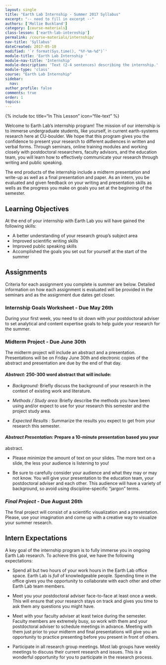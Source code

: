 ```yaml
---
layout: single
title: "Earth Lab Internship - Summer 2017 Syllabus"
excerpt: "-- need to fill in excerpt --"
authors: ['Mollie Buckland']
category: [course-materials]
class-lesson: ['earth-lab-internship']
permalink: /course-materials/internship/
nav-title: 'Syllabus'
dateCreated: 2017-05-10
modified: '`r format(Sys.time(), "%Y-%m-%d")`'
module-title: 'Earth Lab Internship '
module-nav-title: 'Internship'
module-description: 'Text (2-4 sentences) describing the internship.'
module-type: 'class'
course: "Earth Lab Internship"
sidebar:
  nav:
author_profile: false
comments: true
order: 1
topics:
---
```


{% include toc title="In This Lesson" icon="file-text" %}

Welcome to Earth Lab's internship program! The mission of our
internship is to immerse undergraduate students, like yourself, in current
earth-systems research here at CU-boulder. We hope that this program gives you the
confidence to present your research to different audiences in written and verbal
forms. Through seminars, online training modules and working closely with
postdoctoral researchers, faculty advisors, and the education team, you will learn
how to effectively communicate your research through writing and public speaking.

The end products of the internship include a midterm presentation and write-up
as well as a final presentation and paper.  As an intern, you be evaluated and
given feedback on your writing and presentation skills as wells as the progress
you make on goals you set at the beginning of the semester.

<div class='notice--success' markdown="1">

## <i class="fa fa-graduation-cap" aria-hidden="true"></i> Learning Objectives
At the end of your internship with Earth Lab you will have gained the following
skills:

  * A better understanding of your research group's subject area
  * Improved scientific writing skills
  * Improved public speaking skills
  * Accomplished the goals you set out for yourself at the start of the summer

</div>

## Assignments
Criteria for each assignment you complete is summer are below. Detailed
information on how each assignment is evaluated will be provided in the seminars
and as the assignment due dates get closer.

### Internship Goals Worksheet - **Due May 26th**
During your first week, you need to sit down with your postdoctoral adviser to
set analytical and content expertise goals to help guide your research for the
summer.

### Midterm Project - **Due June 30th**
  The midterm project will include an abstract and a presentation. Presentations
will be on Friday June 30th and electronic copies of the abstract and presentation
are due by the end of that day.

#### *Abstract:* 250-300 word abstract that will include:

  * *Background:* Briefly discuss the background of your research in the context
  of existing work and literature.

  * *Methods / Study area:* Briefly describe the methods you have been using
  and/or expect to use for your research this semester and the project study area.

  * *Expected Results :* Summarize the results you expect to get from your
  research this semester.

#### *Abstract Presentation:* Prepare a 10-minute presentation based you your
abstract.

  * Please minimize the amount of text on your slides. The more text on a slide,
  the less your audience is listening to you!

  * Be sure to carefully consider your audience and what they may or may not
  know. You will give your presentation to the education team, your postdoctoral
  adviser and each other. This audience will have a variety of background, so
  avoid using discipline-specific "jargon" terms.

### *Final Project* - **Due August 26th**
  The final project will consist of a scientific visualization and a presentation.
Please, use your imagination and come up with a creative way to visualize your
summer research.

## Intern Expectations
A key goal of the internship program is to fully immerse you in ongoing Earth Lab
research. To achieve this goal, we have the following expectations:

  * Spend all but two hours of your work hours in the Earth Lab office space.
  Earth Lab is *full* of knowledgeable people. Spending time in the office gives
  you the opportunity to collaborate with each other and other Earth Lab team
  members.

  * Meet you your postdoctoral adviser face-to-face at least once a week.
  This will ensure that your research stays on track and gives you time to ask
  them any questions you might have.

  * Meet with your faculty adviser at least twice during the semester. Faculty
  members are extremely busy, so work with them and your postdoctoral adviser to
  schedule meetings in advance. Meeting with them just prior to your midterm and
  final presentations will give you an opportunity to practice presenting before
  you present in front of others.

  * Participate in all research group meetings. Most lab groups have weekly
  meetings to discuss their current research and issues. This is a wonderful
  opportunity for you to participate in the research process.
